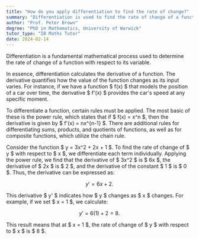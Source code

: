 ```yaml
---
title: "How do you apply differentiation to find the rate of change?"
summary: "Differentiation is used to find the rate of change of a function with respect to its variable."
author: "Prof. Peter Brown"
degree: "PhD in Mathematics, University of Warwick"
tutor_type: "IB Maths Tutor"
date: 2024-02-14
---
```


Differentiation is a fundamental mathematical process used to determine the rate of change of a function with respect to its variable.

In essence, differentiation calculates the derivative of a function. The derivative quantifies how the value of the function changes as its input varies. For instance, if we have a function $ f(x) $ that models the position of a car over time, the derivative $ f'(x) $ provides the car's speed at any specific moment.

To differentiate a function, certain rules must be applied. The most basic of these is the power rule, which states that if $ f(x) = x^n $, then the derivative is given by $ f'(x) = nx^{n-1} $. There are additional rules for differentiating sums, products, and quotients of functions, as well as for composite functions, which utilize the chain rule.

Consider the function $ y = 3x^2 + 2x + 1 $. To find the rate of change of $ y $ with respect to $ x $, we differentiate each term individually. Applying the power rule, we find that the derivative of $ 3x^2 $ is $ 6x $, the derivative of $ 2x $ is $ 2 $, and the derivative of the constant $ 1 $ is $ 0 $. Thus, the derivative can be expressed as:

$$
y' = 6x + 2.
$$

This derivative $ y' $ indicates how $ y $ changes as $ x $ changes. For example, if we set $ x = 1 $, we calculate:

$$
y' = 6(1) + 2 = 8.
$$

This result means that at $ x = 1 $, the rate of change of $ y $ with respect to $ x $ is $ 8 $.
    